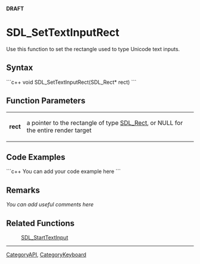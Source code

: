 <!-- pragma section-numbers off -->
<!-- pragma disable-camelcase -->
'''DRAFT'''

= SDL_SetTextInputRect =
Use this function to set the rectangle used to type Unicode text inputs.


== Syntax ==
```c++
void SDL_SetTextInputRect(SDL_Rect* rect)
```

== Function Parameters ==
{|
|'''rect'''
|a pointer to the rectangle of type [[SDL_Rect]], or NULL for the entire render target
|}

== Code Examples ==
```c++
You can add your code example here
```

== Remarks ==
''You can add useful comments here''

== Related Functions ==
:[[SDL_StartTextInput]]

----
[[CategoryAPI]], [[CategoryKeyboard]]
